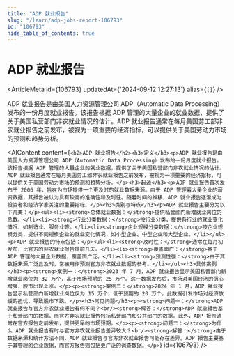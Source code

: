 ```yaml
---
title: "ADP 就业报告"
slug: "/learn/adp-jobs-report-106793"
id: "106793"
hide_table_of_contents: true
---
```



# ADP 就业报告

<ArticleMeta id={106793} updatedAt={'2024-09-12 12:27:13'} alias={`[]`} />
<div className='border-solid border-b border-t-0 my-4 border-[var(--ifm-color-gray-300)]' />

ADP 就业报告是由美国人力资源管理公司 ADP（Automatic Data Processing）发布的一份月度就业报告。该报告根据 ADP 管理的大量企业的就业数据，提供了关于美国私营部门非农就业情况的估计。ADP 就业报告通常在每月美国劳工部非农就业报告之前发布，被视为一项重要的经济指标，可以提供关于美国劳动力市场的预测和趋势分析。

<AIContent content={`<h2>ADP 就业报告</h2><h3>定义</h3><p>ADP 就业报告是由美国人力资源管理公司 ADP（Automatic Data Processing）发布的一份月度就业报告。该报告根据 ADP 管理的大量企业的就业数据，提供了关于美国私营部门非农就业情况的估计。ADP 就业报告通常在每月美国劳工部非农就业报告之前发布，被视为一项重要的经济指标，可以提供关于美国劳动力市场的预测和趋势分析。</p><h3>起源</h3><p>ADP 就业报告首次发布于 2006 年，旨在为市场提供一个更及时的就业数据来源。由于 ADP 管理着大量企业的薪资数据，其报告被认为具有较高的准确性和及时性。随着时间的推移，ADP 就业报告逐渐成为投资者和经济学家关注的重要指标。</p><h3>类别与特点</h3><p>ADP 就业报告主要分为以下几类：</p><ul><li><strong>总体就业数据：</strong>提供私营部门新增就业岗位的总数。</li><li><strong>行业分类数据：</strong>按行业分类，提供各行业的就业变化情况，如制造业、服务业等。</li><li><strong>企业规模分类数据：</strong>按企业规模分类，提供不同规模企业的就业变化情况，如小型企业、中型企业和大型企业。</li></ul><p>ADP 就业报告的特点包括：</p><ul><li><strong>及时性：</strong>通常在每月初发布，比官方的非农就业报告提前几天。</li><li><strong>覆盖面广：</strong>基于 ADP 管理的大量企业数据，覆盖面广泛。</li><li><strong>预测性强：</strong>由于其数据来源广泛且及时，常被用作预测官方非农就业数据的参考。</li></ul><h3>具体案例</h3><p><strong>案例一：</strong>2023 年 7 月，ADP 就业报告显示美国私营部门新增就业岗位为 32 万个，高于市场预期的 25 万个。这一数据发布后，市场对美国经济的信心增强，股市出现上涨。</p><p><strong>案例二：</strong>2024 年 1 月，ADP 就业报告显示私营部门新增就业岗位仅为 15 万个，低于预期的 20 万个。此数据引发市场对经济放缓的担忧，导致股市下跌。</p><h3>常见问题</h3><p><strong>问题一：</strong>ADP 就业报告与官方非农就业报告有何不同？<br/><strong>解答：</strong>ADP 就业报告基于私营部门的数据，而官方非农就业报告包括私营部门和公共部门的数据。此外，ADP 报告通常在官方报告之前发布，提供更早的市场预期。</p><p><strong>问题二：</strong>为什么 ADP 就业报告有时与官方非农就业报告差异较大？<br/><strong>解答：</strong>由于数据来源和统计方法不同，ADP 就业报告与官方非农就业报告可能存在差异。ADP 报告主要基于其管理的企业数据，而官方报告则包括更广泛的调查数据。</p>`} id={106793} />
